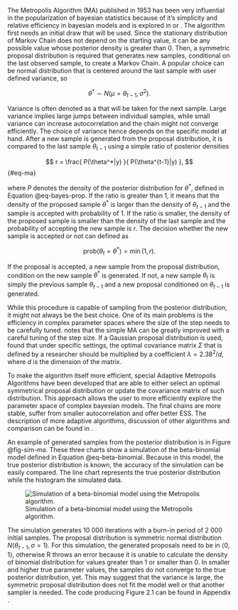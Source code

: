 The Metropolis Algorithm (MA) published in 1953 \parencite{MetropolisEtAl1953_EquationStateCalculations} has been very influential in the 
popularization of bayesian statistics because of it's simplicity and relative efficiency in bayesian models and is explored in
\parencite[Chap. 11.2]{Gelman2014_BayesianDataAnalysis} or \parencite[Chap. 7]{Kruschke2015_DoingBayesianData}. The algorithm first needs an
initial draw that will be used. Since the stationary distribution of Markov Chain does not depend on the starting value, it can be any
possible value whose posterior density is greater than 0. Then, a symmetric proposal distribution is required that generates new samples, conditional on 
the last observed sample, to create a Markov Chain. A popular choice can be normal distribution that is centered around the last sample with 
user defined variance, so

$$
\theta^* \sim N(\mu = \theta_{t-1}, \sigma^2).
$$

Variance is often denoted as a \enquote{step} that will be taken for the next sample. Large variance implies large jumps between individual samples,
while small variance can increase autocorrelation and the chain might not 
converge efficiently. The choice of variance hence depends on the specific model at hand. After a new sample is generated from the proposal 
distribution, it is compared to the last sample $\theta_{t-1}$ using a simple ratio of posterior densities

$$
r = \frac{
    P(\theta^*|y)
}{
    P(\theta^{t-1}|y)
},
$$ {#eq-ma}

where $P$ denotes the density of the posterior distribution for $\theta^*$, defined in Equation @eq-bayes-prop.
If the ratio is greater than 1, it means that the density of the proposed sample $\theta^*$ is larger than the density of $\theta_{t-1}$ and the sample is
accepted with probability of 1. If the ratio is smaller, the density of the proposed sample is smaller than the density of the last sample
and the probability of accepting the new sample is $r$. The decision whether the new sample is accepted or not can defined as

$$
\text{prob}(\theta_t = \theta^*) = \min(1, r).
$$

If the proposal is accepted, a new sample from the proposal distribution, condition on the new sample $\theta^*$ is generated. If not, a new sample 
$\theta_t$ is simply the previous sample $\theta_{t-1}$ and a new proposal conditioned on $\theta_{t-1}$ is generated.

While this procedure is capable of sampling from the posterior distribution, it might not always be the best choice. One of its main
problems is the efficiency in complex parameter spaces where the size of the step needs to be carefully tuned.
\parencite{MbalawataEtAl2013_AdaptiveMetropolisAlgorithm} notes that the simple MA can be greatly improved with a careful tuning of the
step size. If a Gaussian proposal distribution is used, \parencite{GelmanEtAl1996_EfficientMetropolisJumping} found that under specific settings,
the optimal covariance matrix $\Sigma$ that is defined by a researcher should be multiplied by a coefficient $\lambda = 2.38^2/d$, where $d$ is the dimension of the matrix.

To make the algorithm itself more efficient, special Adaptive Metropolis Algorithms have been developed that are able to either select
an optimal symmetrical proposal distribution or update the covariance matrix of such distribution. This approach allows the user to
more efficiently explore the parameter space of complex bayesian models. The final chains are more stable, suffer from smaller autocorrelation and
offer better ESS. The description of more adaptive algorithms, discussion of other algorithms and comparison can be found 
in \parencite{LiangEtAl2010_AdvancedMarkovChain}. 

An example of generated samples from the posterior distribution is in Figure @fig-sim-ma. These three charts show a simulation of the beta-binomial
model defined in Equation @eq-beta-binomial. Because in this model, the true posterior distribution is known, the accuracy of the simulation can be easily
compared. The line chart represents the true posterior distribution while the histogram the simulated data.

![Simulation of a beta-binomial model using the Metropolis algorithm.](./img/sim_ma.png){#fig-sim-ma}

The simulation generates 10 000 iterations with a burn-in period of 2 000 initial samples. The proposal distribution is symmetric normal 
distribution $N(\theta_{t-1}, \sigma = 1)$. For this simulation,
the generated proposals need to be in $\langle 0, 1 \rangle$, otherwise R throws an error because it is unable to calculate the density of
binomial distribution for values greater than 1 or smaller than 0. In smaller and higher true parameter values, the samples do not converge to the
true posterior distribution, yet. This may suggest that the variance is large, the symmetric proposal distribution does not fit the model well
or that another sampler is needed. The code producing Figure 2.1 can be found in Appendix \ref{code-ma}.
